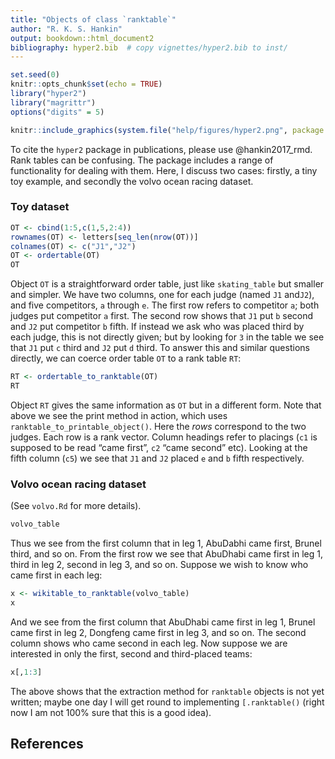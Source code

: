 ```yaml
---
title: "Objects of class `ranktable`"
author: "R. K. S. Hankin"
output: bookdown::html_document2
bibliography: hyper2.bib  # copy vignettes/hyper2.bib to inst/
---
```



```r
set.seed(0)
knitr::opts_chunk$set(echo = TRUE)
library("hyper2")
library("magrittr")
options("digits" = 5)
```

```r
knitr::include_graphics(system.file("help/figures/hyper2.png", package = "hyper2"))
```

To cite the `hyper2` package in publications, please use
@hankin2017_rmd.  Rank tables can be confusing.  The package includes
a range of functionality for dealing with them.  Here, I discuss two
cases: firstly, a tiny toy example, and secondly the volvo ocean
racing dataset.


### Toy dataset {-}

```r
OT <- cbind(1:5,c(1,5,2:4))
rownames(OT) <- letters[seq_len(nrow(OT))]
colnames(OT) <- c("J1","J2")
OT <- ordertable(OT)
OT
```

Object `OT` is a straightforward order table, just like
`skating_table` but smaller and simpler.  We have two columns, one for
each judge (named `J1` and`J2`), and five competitors, `a` through
`e`.  The first row refers to competitor `a`; both judges put
competitor `a` first.  The second row shows that `J1` put `b` second
and `J2` put competitor `b` fifth.  If instead we ask who was placed
third by each judge, this is not directly given; but by looking for
`3` in the table we see that `J1` put `c` third and `J2` put `d`
third.  To answer this and similar questions directly, we can coerce
order table `OT` to a rank table `RT`:

```r
RT <- ordertable_to_ranktable(OT)
RT
```

Object `RT` gives the same information as `OT` but in a different
form.  Note that above we see the print method in action, which uses
`ranktable_to_printable_object()`.  Here the _rows_ correspond to the
two judges.  Each row is a rank vector.  Column headings refer to
placings (`c1` is supposed to be read "came first", `c2` "came second"
etc).  Looking at the fifth column (`c5`) we see that `J1` and `J2`
placed `e` and `b` fifth respectively.

### Volvo ocean racing dataset {-}

(See `volvo.Rd` for more details).

```r
volvo_table
```

Thus we see from the first column that in leg 1, AbuDabhi came first,
Brunel third, and so on.  From the first row we see that AbuDhabi came
first in leg 1, third in leg 2, second in leg 3, and so on.  Suppose
we wish to know who came first in each leg:

```r
x <- wikitable_to_ranktable(volvo_table)
x
```

And we see from the first column that AbuDhabi came first in leg 1,
Brunel came first in leg 2, Dongfeng came first in leg 3, and so on.
The second column shows who came second in each leg.  Now suppose we
are interested in only the first, second and third-placed teams:


```r
x[,1:3]
```

The above shows that the extraction method for `ranktable` objects is
not yet written; maybe one day I will get round to implementing
`[.ranktable()` (right now I am not 100% sure that this is a good
idea).

## References {-}
